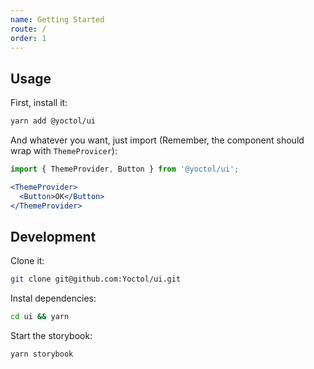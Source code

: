 ```yaml
---
name: Getting Started
route: /
order: 1
---
```

## Usage

First, install it:

```bash
yarn add @yoctol/ui
```

And whatever you want, just import (Remember, the component should wrap with `ThemeProvicer`):

```js
import { ThemeProvider, Button } from '@yoctol/ui';
```

```jsx
<ThemeProvider>
  <Button>OK</Button>
</ThemeProvider>
```

## Development

Clone it:

```bash
git clone git@github.com:Yoctol/ui.git
```

Instal dependencies:

```bash
cd ui && yarn
```

Start the storybook:

```bash
yarn storybook
```
